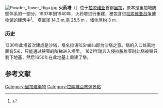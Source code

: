 [[File:Powder_Tower_Riga.jpg|thumb]]
'''火药塔'''（{{lang-lv|Pulvertornis}}）位于[[拉脱维亚|拉脱维亚]]首都[[里加|里加]]，原本是里加城防御体系的一部分。1937年到1940年，火药塔进行重建，被包含进[[拉脱维亚战争博物馆|拉脱维亚战争博物馆]]的建筑中<ref>{{cite web |url=http://www.citariga.lv/EN/index.php?page=303&id=1&part=9 |title=The Powder Tower |publisher=citariga.lv |accessdate=2009-07-26 |archive-date=2018-09-13 |archive-url=https://web.archive.org/web/20180913150333/http://www.citariga.lv/EN/index.php?page=303&id=1&part=9 |dead-url=no }}</ref>。
塔直径 14.3 m,高 25.5 m ，墙体厚约 3 m.

=== 历史 ===
1330年此塔首次建成是沙塔，塔名拉语叫Smilšu即为沙塔之意。塔的入口处离地面有5米，只能通过狭窄的阶梯进入塔里。
1621年瑞典入侵拉脱维亚时此塔被毁只剩下地基，然后1650年在此地基上重建了塔。

== 参考文献 ==
{{Reflist}}

{{Coord|56.9512353|N|24.108789|E|type:landmark_region:LV-RIX|display=title}}

[[Category:里加建築物|Category:里加建築物]]
[[Category:拉脫維亞旅遊景點|Category:拉脫維亞旅遊景點]]